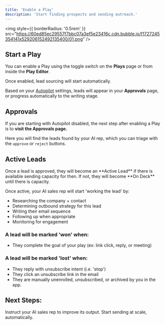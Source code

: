 ```yaml
---
title: 'Enable a Play'
description: 'Start finding prospects and sending outreach.'
---
```


<img
  style={{ borderRadius: '0.5rem' }}
  src="https://60ed85ec29557f7bbc07a3ef5e23416c.cdn.bubble.io/f1727245354141x529206152492135400/01.png"
/>

## Start a Play

You can enable a Play using the toggle switch on the **Plays** page or from inside the **Play Editor**. 

Once enabled, lead sourcing will start automatically.

Based on your [Autopilot](/launch/autopilot) settings, leads will appear in your **Approvals** page, or progress automatically to the writing stage.


## Approvals

If you are starting with Autopilot disabled, the next step after enabling a Play is to **visit the Approvals page.**

Here you will find the leads found by your AI rep, which you can triage with the `approve` or `reject` buttons.

## Active Leads

<Note>
Once a lead is approved, they will become an **Active Lead** if there is available sending capacity for then. If not, they will become **On Deck** until there is capacity.
</Note>

Once active, your AI sales rep will start 'working the lead' by:
- Researching the company + contact
- Determining outbound strategy for this lead
- Writing their email sequence
- Following up when appropriate
- Monitoring for engagement

### A lead will be marked 'won' when:
- They complete the goal of your play (ex: link click, reply, or meeting)


### A lead will be marked 'lost' when:
- They reply with unsubscribe intent (i.e. 'stop')
- They click an unsubscribe link in the email
- They are manually unenrolled, unsubscribed, or archived by you in the app. 

### 




## Next Steps: 

<CardGroup cols={2}>
  <Card
    title="Train your AI Rep"
    icon="bolt"
    href="/launch/training"
  >
    Instruct your AI sales rep to improve its output.
  </Card>
  <Card
    title="Enable Autopilot"
    icon="toggle-on"
    href="/launch/autopilot"
  >
    Start sending at scale, automatically.
  </Card>
</CardGroup>

